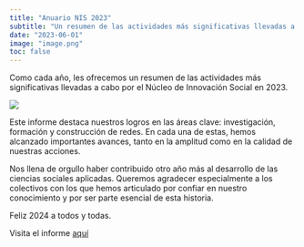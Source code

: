 ```yaml
---
title: "Anuario NIS 2023"
subtitle: "Un resumen de las actividades más significativas llevadas a cabo por el Núcleo de Innovación Social en 2023"
date: "2023-06-01"
image: "image.png"
toc: false
---
```


Como cada año, les ofrecemos un resumen de las actividades más significativas llevadas a cabo por el Núcleo de Innovación Social en 2023.

![](image.png)

Este informe destaca nuestros logros en las áreas clave: investigación, formación y construcción de redes. En cada una de estas, hemos alcanzado importantes avances, tanto en la amplitud como en la calidad de nuestras acciones.

Nos llena de orgullo haber contribuido otro año más al desarrollo de las ciencias sociales aplicadas. Queremos agradecer especialmente a los colectivos con los que hemos articulado por confiar en nuestro conocimiento y por ser parte esencial de esta historia.

Feliz 2024 a todos y todas.

Visita el informe [aquí](https://www.canva.com/design/DAF4Mgxy-uA/view)
